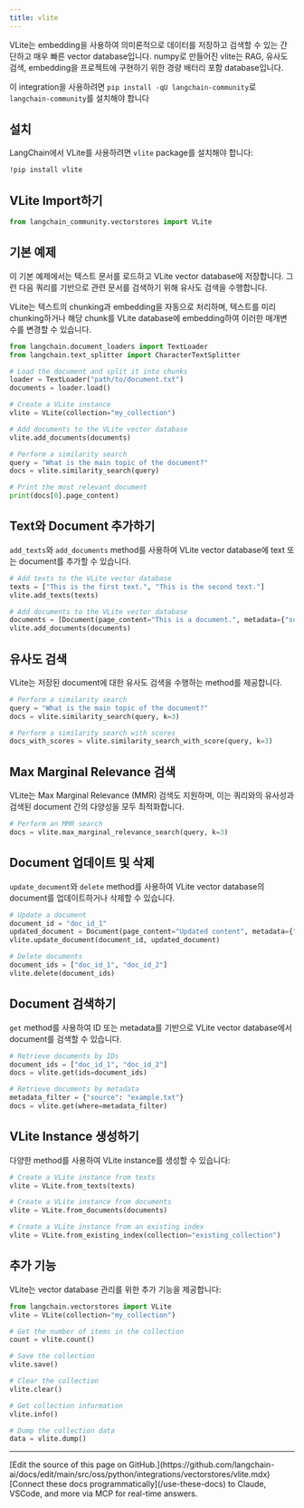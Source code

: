 ```yaml
---
title: vlite
---
```


VLite는 embedding을 사용하여 의미론적으로 데이터를 저장하고 검색할 수 있는 간단하고 매우 빠른 vector database입니다. numpy로 만들어진 vlite는 RAG, 유사도 검색, embedding을 프로젝트에 구현하기 위한 경량 배터리 포함 database입니다.

이 integration을 사용하려면 `pip install -qU langchain-community`로 `langchain-community`를 설치해야 합니다

## 설치

LangChain에서 VLite를 사용하려면 `vlite` package를 설치해야 합니다:

```bash
!pip install vlite
```

## VLite Import하기

```python
from langchain_community.vectorstores import VLite
```

## 기본 예제

이 기본 예제에서는 텍스트 문서를 로드하고 VLite vector database에 저장합니다. 그런 다음 쿼리를 기반으로 관련 문서를 검색하기 위해 유사도 검색을 수행합니다.

VLite는 텍스트의 chunking과 embedding을 자동으로 처리하며, 텍스트를 미리 chunking하거나 해당 chunk를 VLite database에 embedding하여 이러한 매개변수를 변경할 수 있습니다.

```python
from langchain.document_loaders import TextLoader
from langchain.text_splitter import CharacterTextSplitter

# Load the document and split it into chunks
loader = TextLoader("path/to/document.txt")
documents = loader.load()

# Create a VLite instance
vlite = VLite(collection="my_collection")

# Add documents to the VLite vector database
vlite.add_documents(documents)

# Perform a similarity search
query = "What is the main topic of the document?"
docs = vlite.similarity_search(query)

# Print the most relevant document
print(docs[0].page_content)
```

## Text와 Document 추가하기

`add_texts`와 `add_documents` method를 사용하여 VLite vector database에 text 또는 document를 추가할 수 있습니다.

```python
# Add texts to the VLite vector database
texts = ["This is the first text.", "This is the second text."]
vlite.add_texts(texts)

# Add documents to the VLite vector database
documents = [Document(page_content="This is a document.", metadata={"source": "example.txt"})]
vlite.add_documents(documents)
```

## 유사도 검색

VLite는 저장된 document에 대한 유사도 검색을 수행하는 method를 제공합니다.

```python
# Perform a similarity search
query = "What is the main topic of the document?"
docs = vlite.similarity_search(query, k=3)

# Perform a similarity search with scores
docs_with_scores = vlite.similarity_search_with_score(query, k=3)
```

## Max Marginal Relevance 검색

VLite는 Max Marginal Relevance (MMR) 검색도 지원하며, 이는 쿼리와의 유사성과 검색된 document 간의 다양성을 모두 최적화합니다.

```python
# Perform an MMR search
docs = vlite.max_marginal_relevance_search(query, k=3)
```

## Document 업데이트 및 삭제

`update_document`와 `delete` method를 사용하여 VLite vector database의 document를 업데이트하거나 삭제할 수 있습니다.

```python
# Update a document
document_id = "doc_id_1"
updated_document = Document(page_content="Updated content", metadata={"source": "updated.txt"})
vlite.update_document(document_id, updated_document)

# Delete documents
document_ids = ["doc_id_1", "doc_id_2"]
vlite.delete(document_ids)
```

## Document 검색하기

`get` method를 사용하여 ID 또는 metadata를 기반으로 VLite vector database에서 document를 검색할 수 있습니다.

```python
# Retrieve documents by IDs
document_ids = ["doc_id_1", "doc_id_2"]
docs = vlite.get(ids=document_ids)

# Retrieve documents by metadata
metadata_filter = {"source": "example.txt"}
docs = vlite.get(where=metadata_filter)
```

## VLite Instance 생성하기

다양한 method를 사용하여 VLite instance를 생성할 수 있습니다:

```python
# Create a VLite instance from texts
vlite = VLite.from_texts(texts)

# Create a VLite instance from documents
vlite = VLite.from_documents(documents)

# Create a VLite instance from an existing index
vlite = VLite.from_existing_index(collection="existing_collection")
```

## 추가 기능

VLite는 vector database 관리를 위한 추가 기능을 제공합니다:

```python
from langchain.vectorstores import VLite
vlite = VLite(collection="my_collection")

# Get the number of items in the collection
count = vlite.count()

# Save the collection
vlite.save()

# Clear the collection
vlite.clear()

# Get collection information
vlite.info()

# Dump the collection data
data = vlite.dump()
```

---

<Callout icon="pen-to-square" iconType="regular">
    [Edit the source of this page on GitHub.](https://github.com/langchain-ai/docs/edit/main/src/oss/python/integrations/vectorstores/vlite.mdx)
</Callout>
<Tip icon="terminal" iconType="regular">
    [Connect these docs programmatically](/use-these-docs) to Claude, VSCode, and more via MCP for    real-time answers.
</Tip>
